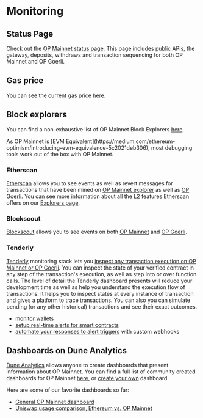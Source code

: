
# Monitoring

## Status Page

Check out the [OP Mainnet status page](https://status.optimism.io/).
This page includes public APIs, the gateway, deposits, withdraws and transaction sequencing for both OP Mainnet and OP Goerli.

## Gas price

You can see the current gas price [here](https://optimism.io/gas-tracker).


## Block explorers

You can find a non-exhaustive list of OP Mainnet Block Explorers [here](../useful-tools/explorers.md). 

<Callout type="info">
As OP Mainnet is [EVM Equivalent](https://medium.com/ethereum-optimism/introducing-evm-equivalence-5c2021deb306), most debugging tools work out of the box with OP Mainnet.
</Callout>

### Etherscan

[Etherscan](https://explorer.optimism.io) allows you to see events as well as revert messages for transactions that have been mined on [OP Mainnet explorer](https://explorer.optimism.io) as well as [OP Goerli](https://goerli-explorer.optimism.io). 
You can see more information about all the L2 features Etherscan offers on our [Explorers page](./explorers.md#etherscan).

### Blockscout

[Blockscout](https://blockscout.com) allows you to see events on both [OP Mainnet](https://optimism.blockscout.com) and [OP Goerli](https://optimism-goerli.blockscout.com).


### Tenderly

[Tenderly](https://tenderly.co/) monitoring stack lets you [inspect any transaction execution on OP Mainnet or OP Goerli](https://docs.tenderly.co/debugger/how-to-use-tenderly-debugger). 
You can inspect the state of your verified contract in any step of the transaction's execution, as well as step into or over function calls. 
The level of detail the Tenderly dashboard presents will reduce your development time as well as help you understand the execution flow of transactions. 
It helps you to inspect states at every instance of transaction and gives a platform to trace transactions. You can also you can simulate pending (or any other historical) transactions and see their exact outcomes. 

- [monitor wallets](https://blog.tenderly.co/how-to-monitor-ethereum-wallets/)
- [setup real-time alerts for smart contracts](https://blog.tenderly.co/how-to-set-up-real-time-alerting-for-smart-contracts-with-tenderly/)
- [automate your responses to alert triggers](https://blog.tenderly.co/tenderly-alert-webhooks/) with custom webhooks


## Dashboards on Dune Analytics

[Dune Analytics](https://dune.xyz) allows anyone to create dashboards that present information about OP Mainnet.
You can find a full list of community created dashboards for OP Mainnet [here](https://dune.xyz/browse/dashboards?q=optimism), or [create your own](https://docs.dune.xyz/#queries) dashboard.

Here are some of our favorite dashboards so far:

- [General OP Mainnet dashboard](https://dune.xyz/Marcov/Optimism-Ethereum)
- [Uniswap usage comparison, Ethereum vs. OP Mainnet](https://dune.xyz/msilb7/Uniswap-v3-Usage-Comparison-on-Ethereum-vs-Optimism-(OVM-2.0))

